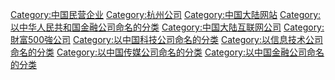 {{Main}}

[[Category:中国民营企业|Category:中国民营企业]]
[[Category:杭州公司|Category:杭州公司]]
[[Category:中国大陆网站|Category:中国大陆网站]]
[[Category:以中华人民共和国金融公司命名的分类|Category:以中华人民共和国金融公司命名的分类]]
[[Category:中国大陆互联网公司|Category:中国大陆互联网公司]]
[[Category:財富500強公司|Category:財富500強公司]]
[[Category:以中国科技公司命名的分类|Category:以中国科技公司命名的分类]]
[[Category:以信息技术公司命名的分类|Category:以信息技术公司命名的分类]]
[[Category:以中国传媒公司命名的分类|Category:以中国传媒公司命名的分类]]
[[Category:以中国金融公司命名的分类|Category:以中国金融公司命名的分类]]